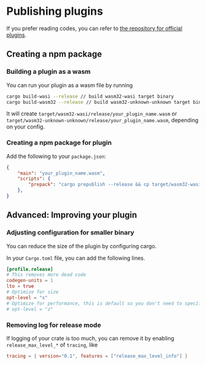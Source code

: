 # Publishing plugins

If you prefer reading codes, you can refer to [the repository for official plugins](https://github.com/swc-project/plugins).

## Creating a npm package

### Building a plugin as a wasm

You can run your plugin as a wasm file by running

```sh
cargo build-wasi --release // build wasm32-wasi target binary
cargo build-wasm32 --release // build wasm32-unknown-unknown target binary
```

It will create `target/wasm32-wasi/release/your_plugin_name.wasm` or `target/wasm32-unknown-unknown/release/your_plugin_name.wasm`, depending on your config.

### Creating a npm package for plugin

Add the following to your `package.json`:

```json
{
    "main": "your_plugin_name.wasm",
    "scripts": {
        "prepack": "cargo prepublish --release && cp target/wasm32-wasi/release/your_plugin_name.wasm ."
    },
}
```

## Advanced: Improving your plugin

### Adjusting configuration for smaller binary

You can reduce the size of the plugin by configuring cargo.

In your `Cargo.toml` file, you can add the following lines.

```toml
[profile.release]
# This removes more dead code
codegen-units = 1
lto = true
# Optimize for size
opt-level = "s"
# Optimize for performance, this is default so you don't need to specify it
# opt-level = "z"
```

### Removing log for release mode

If logging of your crate is too much, you can remove it by enabling `release_max_level_*` of `tracing`, like

```toml
tracing = { version="0.1", features = ["release_max_level_info"] }
```
